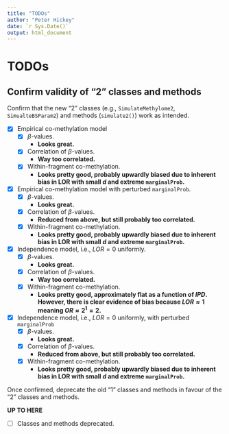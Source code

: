 ```yaml
---
title: "TODOs"
author: "Peter Hickey"
date: `r Sys.Date()`
output: html_document
---
```


# TODOs

## Confirm validity of "2" classes and methods

Confirm that the new "2" classes (e.g., `SimulateMethylome2`, `SimualteBSParam2`) and methods (`simulate2()`) work as intended. 

- [x] Empirical co-methylation model
  - [x] $\beta$-values. 
    - __Looks great.__
  - [x] Correlation of $\beta$-values. 
    - __Way too correlated.__
  - [x] Within-fragment co-methylation. 
    - __Looks pretty good, probably upwardly biased due to inherent bias in LOR with small $d$ and extreme `marginalProb`.__
- [x] Empirical co-methylation model with perturbed `marginalProb`.
  - [x] $\beta$-values. 
    - __Looks great.__
  - [x] Correlation of $\beta$-values. 
    - __Reduced from above, but still probably too correlated.__
  - [x] Within-fragment co-methylation.
    - __Looks pretty good, probably upwardly biased due to inherent bias in LOR with small $d$ and extreme `marginalProb`.__
- [x] Independence model, i.e., $LOR = 0$ uniformly.
  - [x] $\beta$-values. 
    - __Looks great.__
  - [x] Correlation of $\beta$-values.
    - __Way too correlated.__
  - [x] Within-fragment co-methylation.
    - __Looks pretty good, approximately flat as a function of $IPD$. However, there is clear evidence of bias because $LOR \approx 1$ meaning $OR \approx 2^1 = 2$.__
- [x] Independence model, i.e., $LOR = 0$ uniformly, with perturbed `marginalProb`
  - [x] $\beta$-values. 
    - __Looks great.__
  - [x] Correlation of $\beta$-values.
    - __Reduced from above, but still probably too correlated.__
  - [x] Within-fragment co-methylation.
    - __Looks pretty good, probably upwardly biased due to inherent bias in LOR with small $d$ and extreme `marginalProb`.__

Once confirmed, deprecate the old "1" classes and methods in favour of the "2" classes and methods.

__UP TO HERE__

- [ ] Classes and methods deprecated. 
